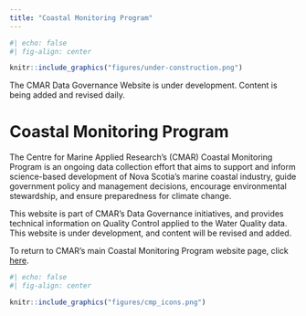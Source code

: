 ```yaml
---
title: "Coastal Monitoring Program"
---
```


```r
#| echo: false
#| fig-align: center

knitr::include_graphics("figures/under-construction.png")
```

The CMAR Data Governance Website is under development. Content is being added and revised daily.

# Coastal Monitoring Program

The Centre for Marine Applied Research's (CMAR) Coastal Monitoring Program is an ongoing data collection effort that aims to support and inform science-based development of Nova Scotia's marine coastal industry, guide government policy and management decisions, encourage environmental stewardship, and ensure preparedness for climate change. 

This website is part of CMAR's Data Governance initiatives, and provides technical information on Quality Control applied to the Water Quality data. This website is under development, and content will be revised and added.

To return to CMAR's main Coastal Monitoring Program website page, click [here](https://cmar.ca/coastal-monitoring-program/).

```r
#| echo: false
#| fig-align: center

knitr::include_graphics("figures/cmp_icons.png")
```